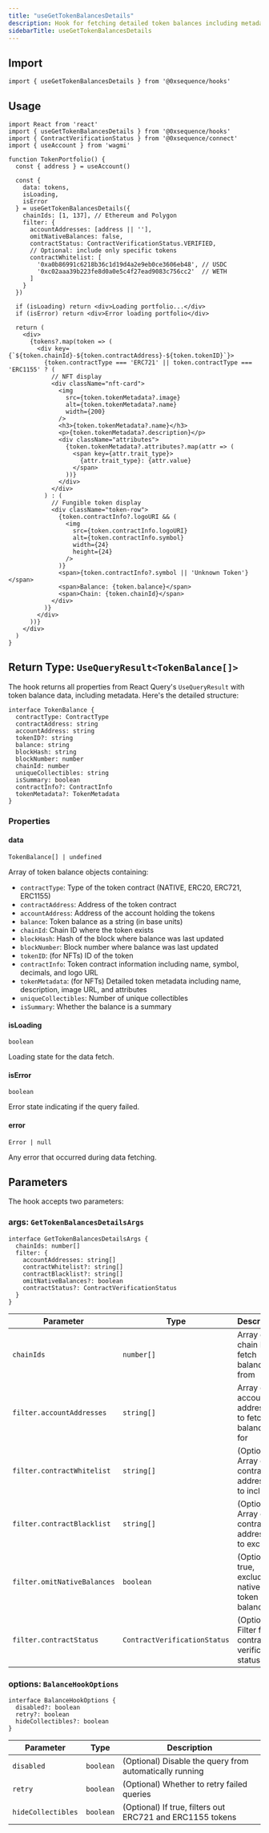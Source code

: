 ```yaml
---
title: "useGetTokenBalancesDetails"
description: Hook for fetching detailed token balances including metadata across multiple chains
sidebarTitle: useGetTokenBalancesDetails
---
```


## Import

```tsx
import { useGetTokenBalancesDetails } from '@0xsequence/hooks'
```

## Usage

```tsx
import React from 'react'
import { useGetTokenBalancesDetails } from '@0xsequence/hooks'
import { ContractVerificationStatus } from '@0xsequence/connect'
import { useAccount } from 'wagmi'

function TokenPortfolio() {
  const { address } = useAccount()
  
  const {
    data: tokens,
    isLoading,
    isError
  } = useGetTokenBalancesDetails({
    chainIds: [1, 137], // Ethereum and Polygon
    filter: {
      accountAddresses: [address || ''],
      omitNativeBalances: false,
      contractStatus: ContractVerificationStatus.VERIFIED,
      // Optional: include only specific tokens
      contractWhitelist: [
        '0xa0b86991c6218b36c1d19d4a2e9eb0ce3606eb48', // USDC
        '0xc02aaa39b223fe8d0a0e5c4f27ead9083c756cc2'  // WETH
      ]
    }
  })

  if (isLoading) return <div>Loading portfolio...</div>
  if (isError) return <div>Error loading portfolio</div>

  return (
    <div>
      {tokens?.map(token => (
        <div key={`${token.chainId}-${token.contractAddress}-${token.tokenID}`}>
          {token.contractType === 'ERC721' || token.contractType === 'ERC1155' ? (
            // NFT display
            <div className="nft-card">
              <img 
                src={token.tokenMetadata?.image} 
                alt={token.tokenMetadata?.name}
                width={200}
              />
              <h3>{token.tokenMetadata?.name}</h3>
              <p>{token.tokenMetadata?.description}</p>
              <div className="attributes">
                {token.tokenMetadata?.attributes?.map(attr => (
                  <span key={attr.trait_type}>
                    {attr.trait_type}: {attr.value}
                  </span>
                ))}
              </div>
            </div>
          ) : (
            // Fungible token display
            <div className="token-row">
              {token.contractInfo?.logoURI && (
                <img 
                  src={token.contractInfo.logoURI}
                  alt={token.contractInfo.symbol}
                  width={24}
                  height={24}
                />
              )}
              <span>{token.contractInfo?.symbol || 'Unknown Token'}</span>
              <span>Balance: {token.balance}</span>
              <span>Chain: {token.chainId}</span>
            </div>
          )}
        </div>
      ))}
    </div>
  )
}
```

## Return Type: `UseQueryResult<TokenBalance[]>`

The hook returns all properties from React Query's `UseQueryResult` with token balance data, including metadata. Here's the detailed structure:

```tsx
interface TokenBalance {
  contractType: ContractType
  contractAddress: string
  accountAddress: string
  tokenID?: string
  balance: string
  blockHash: string
  blockNumber: number
  chainId: number
  uniqueCollectibles: string
  isSummary: boolean
  contractInfo?: ContractInfo
  tokenMetadata?: TokenMetadata
}
```

### Properties

#### data

`TokenBalance[] | undefined`

Array of token balance objects containing:

- `contractType`: Type of the token contract (NATIVE, ERC20, ERC721, ERC1155)
- `contractAddress`: Address of the token contract
- `accountAddress`: Address of the account holding the tokens
- `balance`: Token balance as a string (in base units)
- `chainId`: Chain ID where the token exists
- `blockHash`: Hash of the block where balance was last updated
- `blockNumber`: Block number where balance was last updated
- `tokenID`: (for NFTs) ID of the token
- `contractInfo`: Token contract information including name, symbol, decimals, and logo URL
- `tokenMetadata`: (for NFTs) Detailed token metadata including name, description, image URL, and attributes
- `uniqueCollectibles`: Number of unique collectibles
- `isSummary`: Whether the balance is a summary

#### isLoading

`boolean`

Loading state for the data fetch.

#### isError

`boolean`

Error state indicating if the query failed.

#### error

`Error | null`

Any error that occurred during data fetching.

## Parameters

The hook accepts two parameters:

### args: `GetTokenBalancesDetailsArgs`

```tsx
interface GetTokenBalancesDetailsArgs {
  chainIds: number[]
  filter: {
    accountAddresses: string[]
    contractWhitelist?: string[]
    contractBlacklist?: string[]
    omitNativeBalances?: boolean
    contractStatus?: ContractVerificationStatus
  }
}
```

| Parameter | Type | Description |
| --------- | ---- | ----------- |
| `chainIds` | `number[]` | Array of chain IDs to fetch balances from |
| `filter.accountAddresses` | `string[]` | Array of account addresses to fetch balances for |
| `filter.contractWhitelist` | `string[]` | (Optional) Array of contract addresses to include |
| `filter.contractBlacklist` | `string[]` | (Optional) Array of contract addresses to exclude |
| `filter.omitNativeBalances` | `boolean` | (Optional) If true, excludes native token balances |
| `filter.contractStatus` | `ContractVerificationStatus` | (Optional) Filter for contract verification status |

### options: `BalanceHookOptions`

```tsx
interface BalanceHookOptions {
  disabled?: boolean
  retry?: boolean
  hideCollectibles?: boolean
}
```

| Parameter | Type | Description |
| --------- | ---- | ----------- |
| `disabled` | `boolean` | (Optional) Disable the query from automatically running |
| `retry` | `boolean` | (Optional) Whether to retry failed queries |
| `hideCollectibles` | `boolean` | (Optional) If true, filters out ERC721 and ERC1155 tokens |
